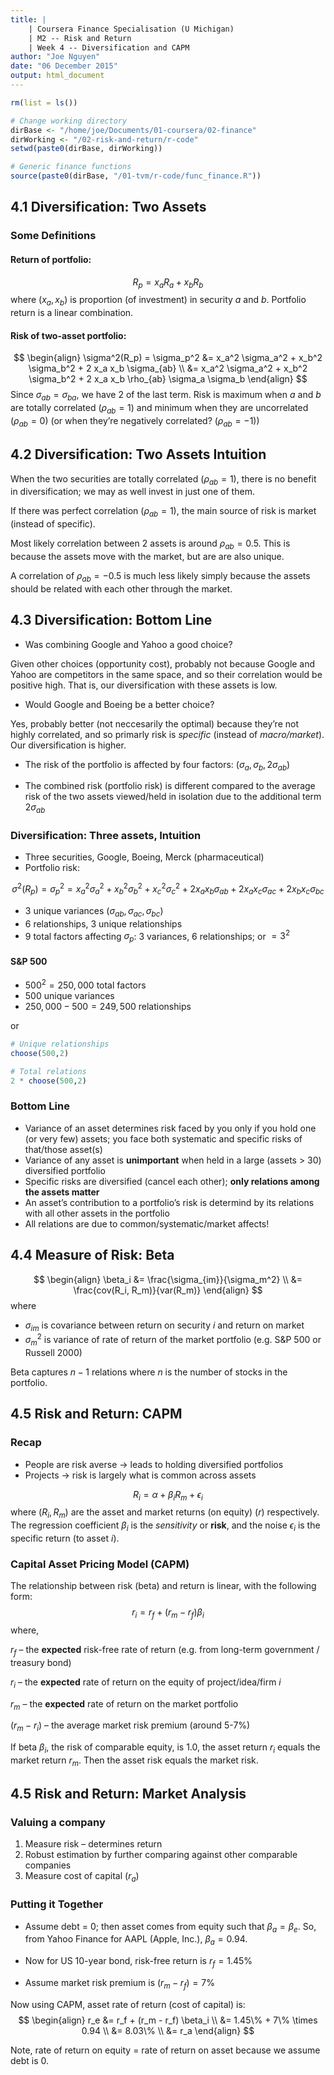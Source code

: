 ```yaml
---
title: |
    | Coursera Finance Specialisation (U Michigan)
    | M2 -- Risk and Return
    | Week 4 -- Diversification and CAPM
author: "Joe Nguyen"
date: "06 December 2015"
output: html_document
---
```


```r
rm(list = ls())

# Change working directory
dirBase <- "/home/joe/Documents/01-coursera/02-finance"
dirWorking <- "/02-risk-and-return/r-code"
setwd(paste0(dirBase, dirWorking))

# Generic finance functions
source(paste0(dirBase, "/01-tvm/r-code/func_finance.R"))
```


## 4.1 Diversification: Two Assets

### Some Definitions

#### Return of portfolio:
$$
R_p = x_a R_a + x_b R_b
$$
where $(x_a,\, x_b)$ is proportion (of investment) in security $a$ and $b$. Portfolio return is a linear combination.

#### Risk of two-asset portfolio:
$$
\begin{align}
\sigma^2(R_p) = \sigma_p^2 &= x_a^2 \sigma_a^2 + x_b^2 \sigma_b^2 + 2 x_a x_b \sigma_{ab} \\
                           &= x_a^2 \sigma_a^2 + x_b^2 \sigma_b^2 + 2 x_a x_b \rho_{ab} \sigma_a \sigma_b
\end{align}
$$
Since $\sigma_{ab} = \sigma_{ba}$, we have 2 of the last term. Risk is maximum when $a$ and $b$ are totally correlated ($\rho_{ab} = 1$) and minimum when they are uncorrelated ($\rho_{ab} = 0$) (or when they're negatively correlated? ($\rho_{ab} = -1$))


## 4.2 Diversification: Two Assets Intuition

When the two securities are totally correlated ($\rho_{ab} = 1$), there is no benefit in diversification; we may as well invest in just one of them.

If there was perfect correlation ($\rho_{ab} = 1$), the main source of risk is market (instead of specific).

Most likely correlation between 2 assets is around $\rho_{ab} = 0.5$. This is because the assets move with the market, but are are also unique.

A correlation of $\rho_{ab} = -0.5$ is much less likely simply because the assets should be related with each other through the market.



## 4.3 Diversification: Bottom Line

- Was combining Google and Yahoo a good choice?

Given other choices (opportunity cost), probably not because Google and Yahoo are competitors in the same space, and so their correlation would be positive high. That is, our diversification with these assets is low.

- Would Google and Boeing be a better choice?

Yes, probably better (not neccesarily the optimal) because they're not highly correlated, and so primarly risk is *specific* (instead of *macro/market*). Our diversification is higher.

- The risk of the portfolio is affected by four factors: $(\sigma_a,\, \sigma_b,\, 2 \sigma_{ab})$

- The combined risk (portfolio risk) is different compared to the average risk of the two assets viewed/held in isolation due to the additional term $2 \sigma_{ab}$


### Diversification: Three assets, Intuition

- Three securities, Google, Boeing, Merck (pharmaceutical)
- Portfolio risk:

$$
\sigma^2(R_p) = \sigma_p^2 = x_a^2 \sigma_a^2 + x_b^2 \sigma_b^2 + x_c^2 \sigma_c^2 + 2 x_a x_b \sigma_{ab} + 2 x_a x_c \sigma_{ac} + 2 x_b x_c \sigma_{bc}
$$

- 3 unique variances $(\sigma_{ab},\, \sigma_{ac},\, \sigma_{bc})$
- 6 relationships, 3 unique relationships
- 9 total factors affecting $\sigma_p$: 3 variances, 6 relationships; or $= 3^2$


#### S&P 500

- $500^2 = 250,000$ total factors
- 500 unique variances
- $250,000 - 500 = 249,500$ relationships

or
```r
# Unique relationships
choose(500,2)

# Total relations
2 * choose(500,2)
```


### Bottom Line

- Variance of an asset determines risk faced by you only if you hold one (or very few) assets; you face both systematic and specific risks of that/those asset(s)
- Variance of any asset is **unimportant** when held in a large (assets > 30) diversified portfolio
- Specific risks are diversified (cancel each other); **only relations among the assets matter**
- An asset's contribution to a portfolio's risk is determind by its relations with all other assets in the portfolio
- All relations are due to common/systematic/market affects!


## 4.4 Measure of Risk: Beta

$$
\begin{align}
\beta_i &= \frac{\sigma_{im}}{\sigma_m^2} \\
        &= \frac{cov(R_i, R_m)}{var(R_m)}
\end{align}
$$
where

- $\sigma_{im}$ is covariance between return on security $i$ and return on market
- $\sigma_m^2$ is variance of rate of return of the market portfolio (e.g. S&P 500 or Russell 2000)

Beta captures $n-1$ relations where $n$ is the number of stocks in the portfolio.


## 4.5 Risk and Return: CAPM

### Recap

- People are risk averse $\rightarrow$ leads to holding diversified portfolios
- Projects $\rightarrow$ risk is largely what is common across assets

$$
R_i = \alpha + \beta_i R_m + \epsilon_i
$$
where $(R_i,\, R_m$) are the asset and market returns (on equity) ($r$) respectively. The regression coefficient $\beta_i$ is the *sensitivity* or **risk**, and the noise $\epsilon_i$ is the specific return (to asset $i$).


### Capital Asset Pricing Model (CAPM)

The relationship between risk (beta) and return is linear, with the following form:
$$
r_i = r_f + (r_m - r_f) \beta_i
$$
where,

$r_f$ -- the **expected** risk-free rate of return (e.g. from long-term government / treasury bond)

$r_i$ -- the **expected** rate of return on the equity of project/idea/firm $i$

$r_m$ -- the **expected** rate of return on the market portfolio

$(r_m - r_i)$ -- the average market risk premium (around 5-7%)

If beta $\beta_i$, the risk of comparable equity, is 1.0, the asset return $r_i$ equals the market return $r_m$. Then the asset risk equals the market risk.


## 4.5 Risk and Return: Market Analysis

### Valuing a company

1. Measure risk -- determines return
2. Robust estimation by further comparing against other comparable companies
2. Measure cost of capital ($r_a$)


### Putting it Together

- Assume debt = 0; then asset comes from equity such that $\beta_a = \beta_e$. So, from Yahoo Finance for AAPL (Apple, Inc.), $\beta_a = 0.94$.

- Now for US 10-year bond, risk-free return is $r_f = 1.45\%$

- Assume market risk premium is $(r_m - r_f) = 7\%$

Now using CAPM, asset rate of return (cost of capital) is:
$$
\begin{align}
r_e &= r_f + (r_m - r_f) \beta_i \\
    &= 1.45\% + 7\% \times 0.94 \\
    &= 8.03\% \\
    &= r_a
\end{align}
$$

Note, rate of return on equity = rate of return on asset because we assume debt is 0.
